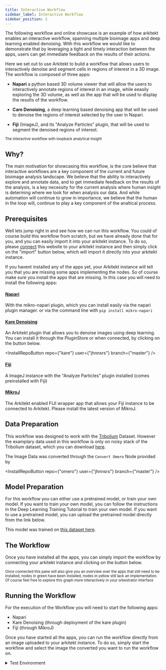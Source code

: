 ```yaml
---
title: Interactive Workflow
sidebar_label: Interactive Workflow
sidebar_position: 2
---
```



The following workflow and online showcase is an example of how arkitekt enables an interactive workflow, spanning multiple bioimage apps and deep learning enabled
denoising. With this workflow we would like to demonstrate that by leveraging a tight and timely interaction between the apps, users can get immediate
feedback on the results of their actions.

Here we set out to use Arkitekt to build a workflow that allows users to interactively denoise and segment cells in regions of interest in a 3D image.
The workflow is composed of three apps:

- **Napari** a python based 3D volume viewer that will allow the users to interactively annotate regions of interest in an image, while eeasily exploring
  the 3D volume, as well as the app that will be used to display the results of the workflow.

- **Care Denoising**, a deep learning based denoising app that will be used to denoise the regions of interest selected by the user in Napari.

- **Fiji** (ImageJ), and its "Analyze Particles" plugin, that will be used to segment the denoised regions of interest.

<div className="mt-2 p-6">
<Image img={interactive} />

<div className="text-gray-400 mb-2">
<small>The interactive workflow with loopback analytical insight </small>
</div>
</div>

## Why?

The main motivation for showcasing this workflow, is the core believe that interactive workflows are a key component of the current and future bioimage analysis
landscape. We believe that the ability to interactively explore and annotate data, and to get immediate feedback on the results of the analysis, is a key necessity
for the current analysis where human insight is determing where we look for when analysis our data. And while automation will continue to grow in importance,
we believe that the human in the loop will, continue to play a key component of the analtical process.

## Prerequisites

Well lets jump right in and see how we can run this workflow. You could of course build this workflow from scratch, but we have already done that for you, and
you can easily import it into your arkitekt instance. To do so, please [connect](/docs/apps/) this website to your arkitekt instance and then simply click on the "import" button below,
which will import it directly into your arkitekt instance.

If you havent installed any of the apps yet, your Arkitekt instance will tell you that you are missing some apps implementing the nodes. So of course make sure you
install the apps that are missing. In this case you will need to install the following apps:

#### [Napari](https://napari.org/stable/)

With the mikro-napari plugin, which you can install easily via the napari plugin manager.
or via the command line with `pip install mikro-napari`

#### [Kare Denoising](https://github.com/jhnnsrs/kare)

An Arkitekt plugin that allows you to denoise images using deep learning. You can install it through the PluginStore or when connected, by clicking on the button below.

<InstallRepoButton repo={"kare"} user={"jhnnsrs"} branch={"master"} />

#### [Fiji](https://imagej.net/Fiji)

A ImageJ instance with the "Analyze Particles" plugin installed (comes preinstalled with Fiji)

#### [MikroJ](https://github.com/jhnnsrs/mikroj)

The Arkitekt enabled FIJI wrapper app that allows your Fiji instance to be connected to Arkitekt. Please install
the latest version of MikroJ.

## Data Preparation

This workflow was designed to work with the [Tribolium](https://publications.mpi-cbg.de/publications-sites/7207/) Dataset. However the examplary data used in this
workflow is only on noisy stack of the Tribolium dataset, which you can download [here](/demos/noisy_stack.tif).

The Image Data was converted through the `Convert Omero` Node provided by

<InstallRepoButton repo={"omero"} user={"jhnnsrs"} branch={"master"} />

## Model Preparation

For this workflow you can either use a pretrained model, or train your own model. If you want to train your own model, you can follow the instructions in the
Deep Learning Training Tutorial to train your own model. If you want to use a pretrained model, you can upload the pretrained model directly from the link below.

<UploadModelButton url={model} name="Tribolium Model" kind="TENSORFLOW" />

This model was trained on [this dataset here](/demos/training.zip).

## The Workflow

Once you have installed all the apps, you can simply import the workflow by connecting your arkitekt instance and clicking on the button below.

<DisplayWorkflow flow={interactiveAnalysisFlow} />

<div className="text-gray-400 mb-2">
  <small>
    Once connected this pane will also give you an overview over the apps that
    still need to be installed, nodes in green have been installed, nodes in
    yellow still lack an implementation. Of course feel free to explore this
    graph more interactively in your orkestrator interface
  </small>
</div>

## Running the Workflow

For the execution of the Workflow you will need to start the following apps:

- Napari
- Kare Denoising (through deployment of the kare plugin)
- Fiji (through MikroJ)

Once you have started all the apps, you can run the workflow directly from an image uploaded to your arkitekt instance. To do so, simply
start the workflow and select the image the converted you want to run the workflow on.

<details>
  <summary>Test Environment</summary>
  <div>
    This workflow was tested on the following environments:
    <br/>

    Analysis Computer
        - Intel Core i9-8700K CPU @ 3.70GHz
        - Ubuntu 22.04
        - Arkitekt Paper Channel
        - Segmentor Plugin 0.3.1
        - Stdlib Plugin 0.3.6

    Analysis Computer
        - Intel Core i9-8700K CPU @ 3.70GHz
        - Windows 10
        - Arkitekt Paper Channel
        - Segmentor Plugin 0.3.1
        - Stdlib Plugin 0.3.6

  </div>
</details>
